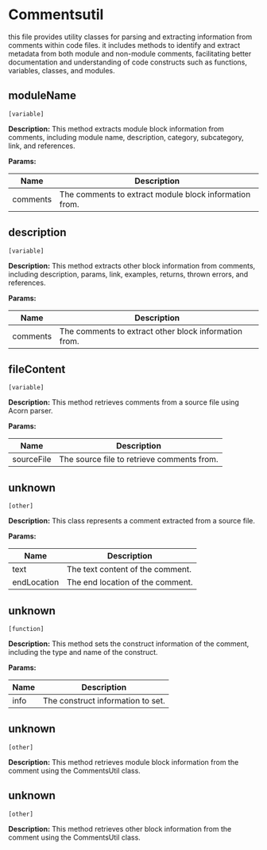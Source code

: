 # Commentsutil

this file provides utility classes for parsing and extracting information
  from comments within code files. it includes methods to identify and
  extract metadata from both module and non-module comments,
  facilitating better documentation and understanding of code constructs
  such as functions, variables, classes, and modules.



## moduleName 
`[variable]`
 
**Description:**
This method extracts module block information from comments, including module name, description, category, subcategory, link, and references.

**Params:**

| Name | Description |
| --- | --- |
|  comments | The comments to extract module block information from. |



## description 
`[variable]`
 
**Description:**
This method extracts other block information from comments, including description, params, link, examples, returns, thrown errors, and references.

**Params:**

| Name | Description |
| --- | --- |
|  comments | The comments to extract other block information from. |



## fileContent 
`[variable]`
 
**Description:**
This method retrieves comments from a source file using Acorn parser.

**Params:**

| Name | Description |
| --- | --- |
|  sourceFile | The source file to retrieve comments from. |



## unknown 
`[other]`
 
**Description:**
This class represents a comment extracted from a source file.

**Params:**

| Name | Description |
| --- | --- |
|  text | The text content of the comment. |
|  endLocation | The end location of the comment. |



## unknown 
`[function]`
 
**Description:**
This method sets the construct information of the comment, including the type and name of the construct.

**Params:**

| Name | Description |
| --- | --- |
|  info | The construct information to set. |



## unknown 
`[other]`
 
**Description:**
This method retrieves module block information from the comment using the CommentsUtil class.



## unknown 
`[other]`
 
**Description:**
This method retrieves other block information from the comment using the CommentsUtil class.

